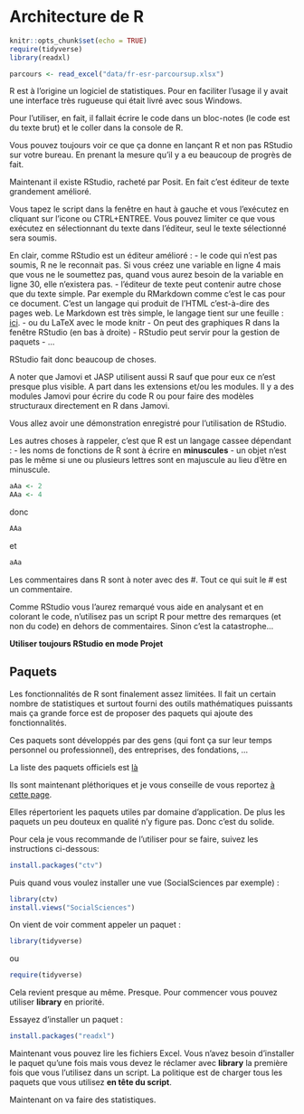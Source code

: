 
# Architecture de R

```{r setup_architecture, include=FALSE,message=FALSE,warning=FALSE}
knitr::opts_chunk$set(echo = TRUE)
require(tidyverse)
library(readxl)
```

```{r,echo=FALSE}
parcours <- read_excel("data/fr-esr-parcoursup.xlsx")
```

R est à l'origine un logiciel de statistiques. Pour en faciliter l'usage il y
avait une interface très rugueuse qui était livré avec sous Windows.

Pour l'utiliser, en fait,  il fallait écrire le code dans un bloc-notes (le code
est du texte brut) et le coller dans la console de R.

Vous pouvez toujours voir ce que ça donne en lançant R et non pas RStudio
sur votre bureau. En prenant la mesure qu'il y a eu beaucoup de progrès de fait.

Maintenant il existe RStudio, racheté par Posit. En fait c'est éditeur de texte
grandement amélioré. 

Vous tapez le script dans la fenêtre en haut à gauche et vous l'exécutez en 
cliquant sur l'icone ou CTRL+ENTREE. Vous pouvez limiter ce que vous exécutez
en sélectionnant du texte dans l'éditeur, seul le texte sélectionné sera soumis.

En clair, comme RStudio est un éditeur amélioré :
- le code qui n'est pas soumis, R ne le reconnait pas. Si vous créez une variable
en ligne 4 mais que vous ne le soumettez pas, quand vous aurez besoin de la 
variable en ligne 30, elle n'existera pas.
- l'éditeur de texte peut contenir autre chose que du texte simple. Par exemple
du RMarkdown comme c'est le cas pour ce document. C'est un langage qui produit
de l'HTML c'est-à-dire des pages web. Le Markdown est très simple, le langage
tient sur une feuille : [ici](https://www.markdownguide.org/cheat-sheet/).
- ou du LaTeX avec le mode knitr
- On peut des graphiques R dans la fenêtre RStudio (en bas à droite)
- RStudio peut servir pour la gestion de paquets
- ...

RStudio fait donc beaucoup de choses. 

A noter que Jamovi et JASP utilisent aussi R sauf que pour eux ce n'est presque 
plus visible. A part dans les extensions et/ou les modules. Il y a des modules 
Jamovi pour écrire du code R ou pour faire des modèles structuraux directement 
en R dans Jamovi.

Vous allez avoir une démonstration enregistré pour l'utilisation de RStudio.

Les autres choses à rappeler, c'est que R est un langage cassee dépendant :
- les noms de fonctions de R sont à écrire en **minuscules**
- un objet n'est pas le même si une ou plusieurs lettres sont en majuscule au lieu
d'être en minuscule.

```{r}
aAa <- 2
AAa <- 4
```

donc 
```{r}
AAa
```

et
```{r}
aAa
```

Les commentaires dans R sont à noter avec des #. Tout ce qui suit le # est un 
commentaire.

Comme RStudio vous l'aurez remarqué vous aide en analysant et en colorant le 
code, n'utilisez pas un script R pour mettre des remarques (et non du code) en
dehors de commentaires. Sinon c'est la catastrophe...

**Utiliser toujours RStudio en mode Projet**

## Paquets

Les fonctionnalités de R sont finalement assez limitées. Il fait un certain 
nombre de statistiques et surtout fourni des outils mathématiques puissants
mais ça grande force est de proposer des paquets qui ajoute des fonctionnalités.

Ces paquets sont développés par des gens (qui font ça sur leur temps personnel
ou professionnel), des entreprises, des fondations, ...

La liste des paquets officiels est [là](https://cran.r-project.org/web/packages/available_packages_by_name.html)

Ils sont maintenant pléthoriques et je vous conseille de vous reportez [à cette page](https://cran.r-project.org/web/views/).

Elles répertorient les paquets utiles par domaine d'application. De plus les
paquets un peu douteux en qualité n'y figure pas. Donc c'est du solide.


Pour cela je vous recommande de l'utiliser pour se faire, suivez les instructions ci-dessous:
```{r,eval=FALSE}
install.packages("ctv")
```

Puis quand vous voulez installer une vue (SocialSciences par exemple) : 

```{r,eval=FALSE}
library(ctv)
install.views("SocialSciences")
```

On vient de voir comment appeler un paquet :
```{r}
library(tidyverse)
```


ou


```{r}
require(tidyverse)
```

Cela revient presque au même. Presque. Pour commencer vous pouvez utiliser 
__library__ en priorité.

Essayez d'installer un paquet :

```{r,eval=FALSE}
install.packages("readxl")
```

Maintenant vous pouvez lire les fichiers Excel. Vous n'avez besoin d'installer
le paquet qu'une fois mais vous devez le réclamer avec __library__ la première
fois que vous l'utilisez dans un script. La politique est de charger tous les 
paquets que vous utilisez **en tête du script**.

Maintenant on va faire des statistiques.







